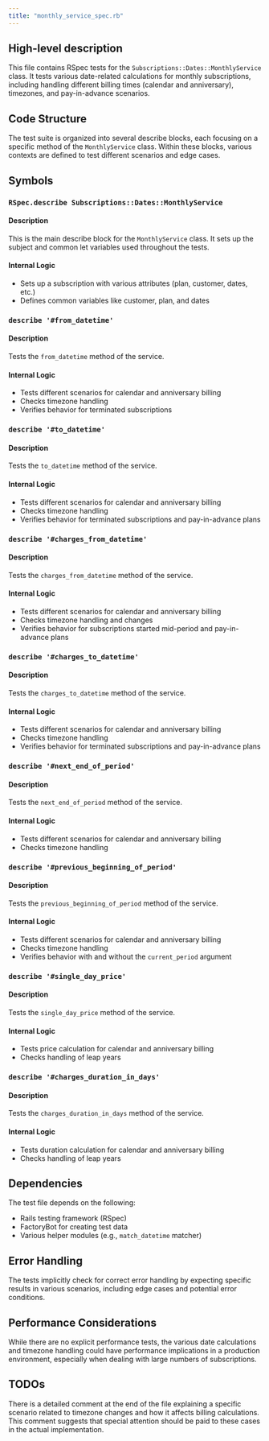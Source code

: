 ```yaml
---
title: "monthly_service_spec.rb"
---
```


## High-level description
This file contains RSpec tests for the `Subscriptions::Dates::MonthlyService` class. It tests various date-related calculations for monthly subscriptions, including handling different billing times (calendar and anniversary), timezones, and pay-in-advance scenarios.

## Code Structure
The test suite is organized into several describe blocks, each focusing on a specific method of the `MonthlyService` class. Within these blocks, various contexts are defined to test different scenarios and edge cases.

## Symbols

### `RSpec.describe Subscriptions::Dates::MonthlyService`
#### Description
This is the main describe block for the `MonthlyService` class. It sets up the subject and common let variables used throughout the tests.

#### Internal Logic
- Sets up a subscription with various attributes (plan, customer, dates, etc.)
- Defines common variables like customer, plan, and dates

### `describe '#from_datetime'`
#### Description
Tests the `from_datetime` method of the service.

#### Internal Logic
- Tests different scenarios for calendar and anniversary billing
- Checks timezone handling
- Verifies behavior for terminated subscriptions

### `describe '#to_datetime'`
#### Description
Tests the `to_datetime` method of the service.

#### Internal Logic
- Tests different scenarios for calendar and anniversary billing
- Checks timezone handling
- Verifies behavior for terminated subscriptions and pay-in-advance plans

### `describe '#charges_from_datetime'`
#### Description
Tests the `charges_from_datetime` method of the service.

#### Internal Logic
- Tests different scenarios for calendar and anniversary billing
- Checks timezone handling and changes
- Verifies behavior for subscriptions started mid-period and pay-in-advance plans

### `describe '#charges_to_datetime'`
#### Description
Tests the `charges_to_datetime` method of the service.

#### Internal Logic
- Tests different scenarios for calendar and anniversary billing
- Checks timezone handling
- Verifies behavior for terminated subscriptions and pay-in-advance plans

### `describe '#next_end_of_period'`
#### Description
Tests the `next_end_of_period` method of the service.

#### Internal Logic
- Tests different scenarios for calendar and anniversary billing
- Checks timezone handling

### `describe '#previous_beginning_of_period'`
#### Description
Tests the `previous_beginning_of_period` method of the service.

#### Internal Logic
- Tests different scenarios for calendar and anniversary billing
- Checks timezone handling
- Verifies behavior with and without the `current_period` argument

### `describe '#single_day_price'`
#### Description
Tests the `single_day_price` method of the service.

#### Internal Logic
- Tests price calculation for calendar and anniversary billing
- Checks handling of leap years

### `describe '#charges_duration_in_days'`
#### Description
Tests the `charges_duration_in_days` method of the service.

#### Internal Logic
- Tests duration calculation for calendar and anniversary billing
- Checks handling of leap years

## Dependencies
The test file depends on the following:
- Rails testing framework (RSpec)
- FactoryBot for creating test data
- Various helper modules (e.g., `match_datetime` matcher)

## Error Handling
The tests implicitly check for correct error handling by expecting specific results in various scenarios, including edge cases and potential error conditions.

## Performance Considerations
While there are no explicit performance tests, the various date calculations and timezone handling could have performance implications in a production environment, especially when dealing with large numbers of subscriptions.

## TODOs
There is a detailed comment at the end of the file explaining a specific scenario related to timezone changes and how it affects billing calculations. This comment suggests that special attention should be paid to these cases in the actual implementation.